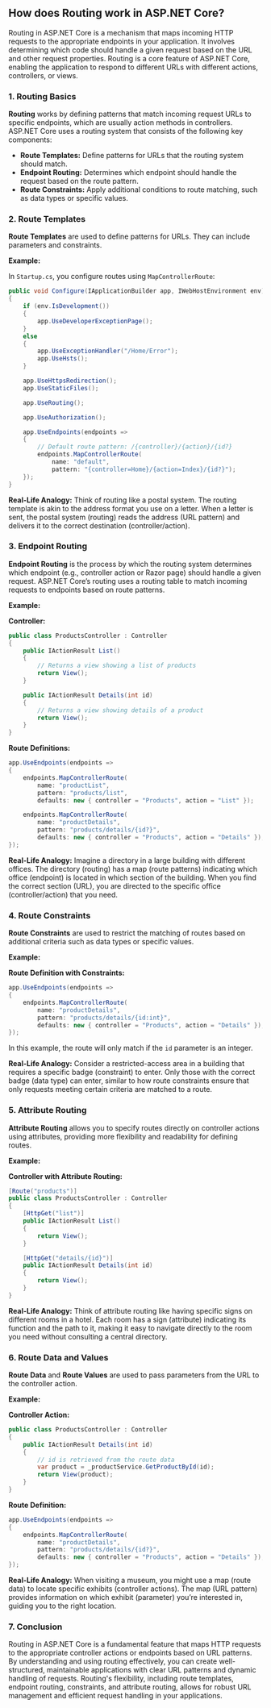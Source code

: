 ## How does Routing work in ASP.NET Core? 
Routing in ASP.NET Core is a mechanism that maps incoming HTTP requests to the appropriate endpoints in your application. It involves determining which code should handle a given request based on the URL and other request properties. Routing is a core feature of ASP.NET Core, enabling the application to respond to different URLs with different actions, controllers, or views.

### **1. Routing Basics**

**Routing** works by defining patterns that match incoming request URLs to specific endpoints, which are usually action methods in controllers. ASP.NET Core uses a routing system that consists of the following key components:

- **Route Templates:** Define patterns for URLs that the routing system should match.
- **Endpoint Routing:** Determines which endpoint should handle the request based on the route pattern.
- **Route Constraints:** Apply additional conditions to route matching, such as data types or specific values.

### **2. Route Templates**

**Route Templates** are used to define patterns for URLs. They can include parameters and constraints.

**Example:**

In `Startup.cs`, you configure routes using `MapControllerRoute`:

```csharp
public void Configure(IApplicationBuilder app, IWebHostEnvironment env)
{
    if (env.IsDevelopment())
    {
        app.UseDeveloperExceptionPage();
    }
    else
    {
        app.UseExceptionHandler("/Home/Error");
        app.UseHsts();
    }

    app.UseHttpsRedirection();
    app.UseStaticFiles();

    app.UseRouting();

    app.UseAuthorization();

    app.UseEndpoints(endpoints =>
    {
        // Default route pattern: /{controller}/{action}/{id?}
        endpoints.MapControllerRoute(
            name: "default",
            pattern: "{controller=Home}/{action=Index}/{id?}");
    });
}
```

**Real-Life Analogy:**
Think of routing like a postal system. The routing template is akin to the address format you use on a letter. When a letter is sent, the postal system (routing) reads the address (URL pattern) and delivers it to the correct destination (controller/action).

### **3. Endpoint Routing**

**Endpoint Routing** is the process by which the routing system determines which endpoint (e.g., controller action or Razor page) should handle a given request. ASP.NET Core’s routing uses a routing table to match incoming requests to endpoints based on route patterns.

**Example:**

**Controller:**

```csharp
public class ProductsController : Controller
{
    public IActionResult List()
    {
        // Returns a view showing a list of products
        return View();
    }

    public IActionResult Details(int id)
    {
        // Returns a view showing details of a product
        return View();
    }
}
```

**Route Definitions:**

```csharp
app.UseEndpoints(endpoints =>
{
    endpoints.MapControllerRoute(
        name: "productList",
        pattern: "products/list",
        defaults: new { controller = "Products", action = "List" });

    endpoints.MapControllerRoute(
        name: "productDetails",
        pattern: "products/details/{id?}",
        defaults: new { controller = "Products", action = "Details" });
});
```

**Real-Life Analogy:**
Imagine a directory in a large building with different offices. The directory (routing) has a map (route patterns) indicating which office (endpoint) is located in which section of the building. When you find the correct section (URL), you are directed to the specific office (controller/action) that you need.

### **4. Route Constraints**

**Route Constraints** are used to restrict the matching of routes based on additional criteria such as data types or specific values.

**Example:**

**Route Definition with Constraints:**

```csharp
app.UseEndpoints(endpoints =>
{
    endpoints.MapControllerRoute(
        name: "productDetails",
        pattern: "products/details/{id:int}",
        defaults: new { controller = "Products", action = "Details" });
});
```

In this example, the route will only match if the `id` parameter is an integer.

**Real-Life Analogy:**
Consider a restricted-access area in a building that requires a specific badge (constraint) to enter. Only those with the correct badge (data type) can enter, similar to how route constraints ensure that only requests meeting certain criteria are matched to a route.

### **5. Attribute Routing**

**Attribute Routing** allows you to specify routes directly on controller actions using attributes, providing more flexibility and readability for defining routes.

**Example:**

**Controller with Attribute Routing:**

```csharp
[Route("products")]
public class ProductsController : Controller
{
    [HttpGet("list")]
    public IActionResult List()
    {
        return View();
    }

    [HttpGet("details/{id}")]
    public IActionResult Details(int id)
    {
        return View();
    }
}
```

**Real-Life Analogy:**
Think of attribute routing like having specific signs on different rooms in a hotel. Each room has a sign (attribute) indicating its function and the path to it, making it easy to navigate directly to the room you need without consulting a central directory.

### **6. Route Data and Values**

**Route Data** and **Route Values** are used to pass parameters from the URL to the controller action.

**Example:**

**Controller Action:**

```csharp
public class ProductsController : Controller
{
    public IActionResult Details(int id)
    {
        // id is retrieved from the route data
        var product = _productService.GetProductById(id);
        return View(product);
    }
}
```

**Route Definition:**

```csharp
app.UseEndpoints(endpoints =>
{
    endpoints.MapControllerRoute(
        name: "productDetails",
        pattern: "products/details/{id?}",
        defaults: new { controller = "Products", action = "Details" });
});
```

**Real-Life Analogy:**
When visiting a museum, you might use a map (route data) to locate specific exhibits (controller actions). The map (URL pattern) provides information on which exhibit (parameter) you’re interested in, guiding you to the right location.

### **7. Conclusion**

Routing in ASP.NET Core is a fundamental feature that maps HTTP requests to the appropriate controller actions or endpoints based on URL patterns. By understanding and using routing effectively, you can create well-structured, maintainable applications with clear URL patterns and dynamic handling of requests. Routing's flexibility, including route templates, endpoint routing, constraints, and attribute routing, allows for robust URL management and efficient request handling in your applications.